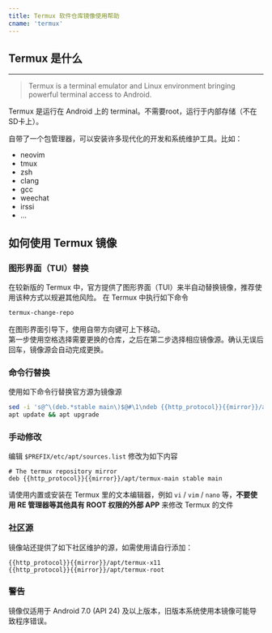 ```yaml
---
title: Termux 软件仓库镜像使用帮助
cname: 'termux'
---
```


## Termux 是什么
-------------

> Termux is a terminal emulator and Linux environment bringing powerful terminal access to Android.

Termux 是运行在 Android 上的 terminal。不需要root，运行于内部存储（不在SD卡上）。

自带了一个包管理器，可以安装许多现代化的开发和系统维护工具。比如：

 * neovim
 * tmux
 * zsh
 * clang
 * gcc
 * weechat
 * irssi
 * ...

## 如何使用 Termux 镜像

### 图形界面（TUI）替换

在较新版的 Termux 中，官方提供了图形界面（TUI）来半自动替换镜像，推荐使用该种方式以规避其他风险。
在 Termux 中执行如下命令

```bash
termux-change-repo
```

在图形界面引导下，使用自带方向键可上下移动。   
第一步使用空格选择需要更换的仓库，之后在第二步选择相应镜像源。确认无误后回车，镜像源会自动完成更换。

### 命令行替换

使用如下命令行替换官方源为镜像源

<CodeBlock>

```bash
sed -i 's@^\(deb.*stable main\)$@#\1\ndeb {{http_protocol}}{{mirror}}/apt/termux-main stable main@' $PREFIX/etc/apt/sources.list
apt update && apt upgrade
```

</CodeBlock>

### 手动修改

编辑 `$PREFIX/etc/apt/sources.list` 修改为如下内容

<CodeBlock>

```properties
# The termux repository mirror
deb {{http_protocol}}{{mirror}}/apt/termux-main stable main
```

</CodeBlock>

请使用内置或安装在 Termux 里的文本编辑器，例如 `vi` / `vim` / `nano` 等，**不要使用 RE 管理器等其他具有 ROOT 权限的外部 APP** 来修改 Termux 的文件

### 社区源

镜像站还提供了如下社区维护的源，如需使用请自行添加：

<CodeBlock>

```
{{http_protocol}}{{mirror}}/apt/termux-x11
{{http_protocol}}{{mirror}}/apt/termux-root
```

</CodeBlock>


### 警告

镜像仅适用于 Android 7.0 (API 24) 及以上版本，旧版本系统使用本镜像可能导致程序错误。
